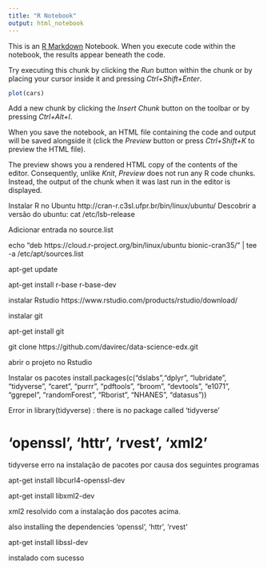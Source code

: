 ```yaml
---
title: "R Notebook"
output: html_notebook
---
```


This is an [R Markdown](http://rmarkdown.rstudio.com) Notebook. When you execute code within the notebook, the results appear beneath the code. 

Try executing this chunk by clicking the *Run* button within the chunk or by placing your cursor inside it and pressing *Ctrl+Shift+Enter*. 

```r
plot(cars)
```

Add a new chunk by clicking the *Insert Chunk* button on the toolbar or by pressing *Ctrl+Alt+I*.

When you save the notebook, an HTML file containing the code and output will be saved alongside it (click the *Preview* button or press *Ctrl+Shift+K* to preview the HTML file).

The preview shows you a rendered HTML copy of the contents of the editor. Consequently, unlike *Knit*, *Preview* does not run any R code chunks. Instead, the output of the chunk when it was last run in the editor is displayed.









Instalar R no Ubuntu
http://cran-r.c3sl.ufpr.br/bin/linux/ubuntu/
Descobrir a versão do ubuntu:
cat /etc/lsb-release

Adicionar entrada no source.list

echo "deb https://cloud.r-project.org/bin/linux/ubuntu bionic-cran35/" | tee -a /etc/apt/sources.list

apt-get update

apt-get install r-base r-base-dev


instalar Rstudio
https://www.rstudio.com/products/rstudio/download/




instalar git

apt-get install git



git clone https://github.com/davirec/data-science-edx.git


abrir o projeto no Rstudio

Instalar os pacotes
install.packages(c("dslabs","dplyr", "lubridate", "tidyverse", "caret", "purrr", "pdftools", "broom", "devtools", "e1071", 
                   "ggrepel", "randomForest", "Rborist", "NHANES", "datasus"))





Error in library(tidyverse) : there is no package called ‘tidyverse’

# ‘openssl’, ‘httr’, ‘rvest’, ‘xml2’

tidyverse erro na instalação de pacotes por causa dos seguintes programas


apt-get install libcurl4-openssl-dev

apt-get install libxml2-dev


xml2 resolvido com a instalação dos pacotes acima.



also installing the dependencies ‘openssl’, ‘httr’, ‘rvest’



apt-get install libssl-dev


instalado com sucesso

